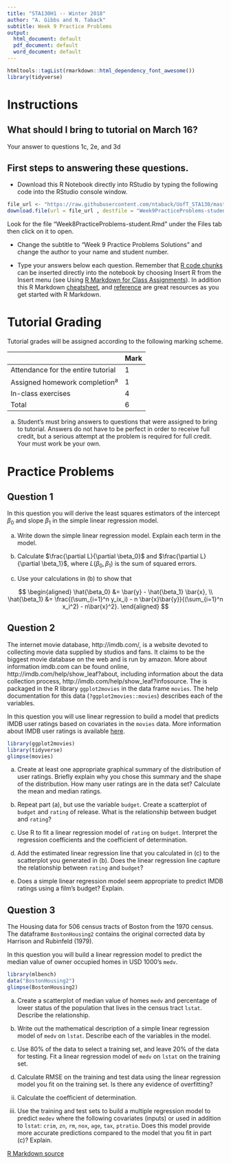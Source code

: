 ```yaml
---
title: "STA130H1 -- Winter 2018"
author: "A. Gibbs and N. Taback"
subtitle: Week 9 Practice Problems
output:
  html_document: default
  pdf_document: default
  word_document: default
---
```


```r
htmltools::tagList(rmarkdown::html_dependency_font_awesome())
library(tidyverse)
```

# Instructions

## What should I bring to tutorial on March 16?

Your answer to questions 1c, 2e, and 3d

## First steps to answering these questions.

- Download this R Notebook directly into RStudio by typing the following code into the RStudio console window.   

```r
file_url <- "https://raw.githubusercontent.com/ntaback/UofT_STA130/master/week9/Week9PracticeProblems-student.Rmd"
download.file(url = file_url , destfile = "Week9PracticeProblems-student.Rmd")
```

Look for the file "Week8PracticeProblems-student.Rmd" under the Files tab then click on it to open.

- Change the subtitle to "Week 9 Practice Problems Solutions" and change the author to your name and student number.

- Type your answers below each question.  Remember that [R code chunks](http://rmarkdown.rstudio.com/authoring_rcodechunks.html) can be inserted directly into the notebook by choosing Insert R from the Insert menu (see Using [R Markdown for Class Assignments](https://ntaback.github.io/UofT_STA130/Rmarkdownforclassreports.html)). In addition this R Markdown [cheatsheet](http://www.rstudio.com/wp-content/uploads/2016/03/rmarkdown-cheatsheet-2.0.pdf), and [reference](http://www.rstudio.com/wp-content/uploads/2015/03/rmarkdown-reference.pdf) are great resources as you get started with R Markdown. 

# Tutorial Grading

Tutorial grades will be assigned according to the following marking scheme.

|                                    | Mark |
|------------------------------------|------|
| Attendance for the entire tutorial | 1    |
| Assigned homework completion^a^    | 1    |
| In-class exercises                 | 4    |
| Total                              | 6    |

a. Student's must bring answers to questions that were assigned to bring to tutorial.  Answers do not have to be perfect in order to receive full credit, but a serious attempt at the problem is required for full credit.  Your must work be your own.



# Practice Problems

## Question 1

In this question you will derive the least squares estimators of the intercept $\beta_0$ and slope $\beta_1$ in the simple linear regression model.  

(a) Write down the simple linear regression model.  Explain each term in the model.

(b) Calculate $\frac{\partial L}{\partial \beta_0}$ and $\frac{\partial L}{\partial \beta_1}$, where $L(\beta_0,\beta_1)$ is the sum of squared errors.

(c) Use your calculations in (b) to show that

$$
\begin{aligned}
\hat{\beta_0} &= \bar{y} - \hat{\beta_1} \bar{x}, \\
\hat{\beta_1} &= \frac{(\sum_{i=1}^n y_ix_i) - n \bar{x}\bar{y}}{(\sum_{i=1}^n x_i^2) - n\bar{x}^2}.
\end{aligned}
$$

## Question 2

The internet movie database, http://imdb.com/, is a website devoted to collecting movie data supplied by studios and fans. It claims to be the biggest movie database on the web and is run by amazon. More about information imdb.com can be found online, http://imdb.com/help/show_leaf?about, including information about the data collection process, http://imdb.com/help/show_leaf?infosource.  The is packaged in the R library `ggplot2movies` in the data frame `movies`.  The help documentation for this data (`?ggplot2movies::movies`) describes each of the variables.

In this question you will use linear regression to build a model that predicts IMDB user ratings based on covariates in the `movies` data.  More information about IMDB user ratings is available [here](https://help.imdb.com/article/imdb/track-movies-tv/faq-for-imdb-ratings/G67Y87TFYYP6TWAV?ref_=helpsect_pro_2_4#).

```r
library(ggplot2movies)
library(tidyverse)
glimpse(movies)
```


(a)  Create at least one appropriate graphical summary of the distribution of user ratings.  Briefly explain why you chose this summary and the shape of the distribution. How many user ratings are in the data set?  Calculate the mean and median ratings.  

(b) Repeat part (a), but use the variable `budget`. Create a scatterplot of `budget` and `rating`  of release.  What is the relationship between budget and `rating`?  

(c)  Use R to fit a linear regression model of `rating` on `budget`.  Interpret the regression coefficients and the coefficient of determination.

(d) Add the estimated linear regression line that you calculated in (c) to the scatterplot you generated in (b).  Does the linear regression line capture the relationship between `rating` and `budget`?

(e)  Does a simple linear regression model seem appropriate to predict IMDB ratings using a film's budget?  Explain.


## Question 3

The Housing data for 506 census tracts of Boston from the 1970 census. The dataframe `BostonHousing2` contains the original corrected data by Harrison and Rubinfeld (1979).

In this question you will build a linear regression model to predict the median value of owner occupied homes in USD 1000's `medv`.

```r
library(mlbench)
data("BostonHousing2")
glimpse(BostonHousing2)
```

(a) Create a scatterplot of median value of homes `medv` and percentage of lower status of the population that lives in the census tract `lstat`.  Describe the relationship.

(b) Write out the mathematical description of a simple linear regression model of `medv` on `lstat`.  Describe each of the variables in the model.

(c) Use 80% of the data to select a training set, and leave 20% of the data for testing.  Fit a linear regression model of `medv` on `lstat` on the training set.  

(i) Calculate RMSE on the training and test data using the linear regression model you fit on the training set.  Is there any evidence of overfitting?  

(ii) Calculate the coefficient of determination. 


(d) Use the training and test sets to build a multiple regression model to predict `medev` where the following covariates (inputs) or used in addition to `lstat`: `crim`, `zn`, `rm`, `nox`, `age`, `tax`, `ptratio`.  Does this model provide more accurate predictions compared to the model that you fit in part (c)?  Explain.


<a href="https://raw.githubusercontent.com/ntaback/UofT_STA130/master/week9/Week9PracticeProblems-student.Rmd"> R Markdown source <i class="fa fa-github" aria-hidden="true"></i></a> 